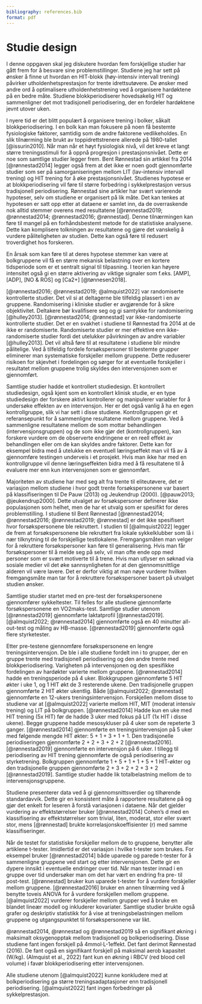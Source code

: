 ```yaml
---
bibliography: references.bib
format: pdf
---
```


# Studie design

I denne oppgaven skal jeg diskutere hvordan fem forskjellige studier har gått frem for å besvare sine problemstillinger. Studiene jeg har sett på ønsker å finne ut hvordan en HIT-blokk (høy-intensiv intervall trening) påvirker utholdenhetsprestasjon for trente idrettsutøvere. De ønsker med andre ord å optimalisere utholdenhetstrening ved å organisere hardøktene på en bedre måte. Studiene blokkperiodiserer hovedsakelig HIT og sammenligner det mot tradisjonell periodisering, der en fordeler hardøktene jevnt utover uken.

I nyere tid er det blitt populært å organisere trening i bolker, såkalt blokkperiodisering. I en bolk kan man fokusere på noen få bestemte fysiologiske faktorer, samtidig som de andre faktorene vedlikeholdes. En slik tilnærming ble brukt av toppidrettstrenere allerede på 1980-tallet [@issurin2010]. Når man når et høyt fysiologisk nivå, vil det kreve et langt større treningsstimuli for å oppnå progresjon i prestasjonsnivået. Dette er noe som samtlige studier legger frem. Bent Rønnestad sin artikkel fra 2014 [@rønnestad2014] legger også frem at det ikke er noen godt gjennomførte studier som ser på samorganiseringen mellom LIT (lav-intensiv intervall trening) og HIT trening for å øke prestasjonsnivået. Studienes hypotese er at blokkperiodisering vil føre til større forbedring i sykkelprestasjon versus tradisjonell periodisering. Rønnestad sine artikler har svært varierende hypoteser, selv om studiene er organisert på lik måte. Det kan tenkes at hypotesen er satt opp etter at dataene er samlet inn, da de overraskende nok alltid stemmer overens med resultatene [@rønnestad2019; @rønnestad2014; @rønnestad2016; @rønnestad]. Denne tilnærmingen kan føre til mangel på en forhåndsbestemt metode for de statistiske analysene. Dette kan komplisere tolkningen av resultatene og gjøre det vanskelig å vurdere påliteligheten av studien. Dette kan også føre til redusert troverdighet hos forskeren.

En årsak som kan føre til at deres hypotese stemmer kan være at bolkgruppene vil få en større mekanisk belastning over en kortere tidsperiode som er et sentralt signal til tilpasning. I teorien kan høyere intensitet også gi en større aktivering av viktige signaler som f.eks. \[AMP\], \[ADP\], \[NO & ROS\] og \[Ca2+\] [@tønnesen2018].

[@rønnestad2016; @rønnestad2019; @almquist2022] var randomiserte kontrollerte studier. Det vil si at deltagerne ble tilfeldig plassert i en av gruppene. Randomisering i kliniske studier er avgjørende for å sikre objektivitet. Deltakere bør kvalifisere seg og gi samtykke for randomisering [@hulley2013]. [@rønnestad2014; @rønnestad] var ikke-randomiserte kontrollerte studier. Det er en svakhet i studiene til Rønnestad fra 2014 at de ikke er randomiserte. Randomiserte studier er mer effektive enn ikke-randomiserte studier fordi det utelukker påvirkningen av andre variabler [@hulley2013]. Det vil altså føre til at resultatene i studiene blir mindre pålitelige. Ved å tilfeldig fordele forsøkspersoner til bestemte grupper eliminerer man systematiske forskjeller mellom gruppene. Dette reduserer risikoen for skjevhet i fordelingen og sørger for at eventuelle forskjeller i resultatet mellom gruppene trolig skyldes den intervensjonen som er gjennomført.

Samtlige studier hadde et kontrollert studiedesign. Et kontrollert studiedesign, også kjent som en kontrollert klinisk studie, er en type studiedesign der forskere aktivt kontrollerer og manipulerer variabler for å undersøke effekten av en intervensjon. Her er det også vanlig å ha en egen kontrollgruppe, slik vi har sett i disse studiene. Kontrollgruppen gir et referansepunkt for å sammenligne resultatene mellom gruppene. Ved å sammenligne resultatene mellom de som mottar behandlingen (intervensjonsgruppen) og de som ikke gjør det (kontrollgruppen), kan forskere vurdere om de observerte endringene er en reell effekt av behandlingen eller om de kan skyldes andre faktorer. Dette kan for eksempel bidra med å utelukke en eventuell læringseffekt man vil få av å gjennomføre testingen underveis i et prosjekt. Hvis man ikke har med en kontrollgruppe vil denne læringseffekten bidra med å få resultatene til å evaluere mer enn kun intervensjonen som er gjennomført.

Majoriteten av studiene har med seg alt fra trente til eliteutøvere, det er variasjon mellom studiene i hvor godt trente forsøkspersonene var basert på klassifiseringen til De Pauw (2013) og Jeukendrup (2000). [@pauw2013; @jeukendrup2000]. Dette utvalget av forsøkspersoner definerer ikke populasjonen som helhet, men de har et utvalg som er spesifikt for deres problemstilling. I studiene til Bent Rønnestad [@rønnestad2014; @rønnestad2016; @rønnestad2019; @rønnestad] er det ikke spesifisert hvor forsøkspersonene ble rekruttert. I studien til [@almquist2022] legger de frem at forsøkspersonene ble rekruttert fra lokale sykkelklubber som lå i nær tilknytning til de forskjellige testlokalene. Fremgangsmåten man velger for å rekruttere forsøkspersoner kan føre til generalisering. Hvis man får forsøkspersoner til å melde seg på selv, vil man ofte ende opp med personer som er svært motiverte til å trene. Hvis man utlyser en søknad via sosiale medier vil det øke sannsynligheten for at den gjennomsnittlige alderen vil være lavere. Det er derfor viktig at man nøye vurderer hvilken fremgangsmåte man tar for å rekruttere forsøkspersoner basert på utvalget studien ønsker.

Samtlige studier startet med en pre-test der forsøkspersonene gjennomfører sykkeltester. Til felles for alle studiene gjennomførte forsøkspersonene en VO2maks-test. Samtlige studier utenom [@rønnestad2019] gjennomførte laktatprofil [@rønnestad2019]. [@almquist2022; @rønnestad2014] gjennomførte også en 40 minutter all-out-test og måling av HB-masse. [@rønnestad2019] gjennomførte også flere styrketester.

Etter pre-testene gjennomføre forsøkspersonene en lengre treningsintervensjon. De ble i alle studiene fordelt inn i to grupper, der en gruppe trente med tradisjonell periodisering og den andre trente med blokkperiodisering. Varigheten på intervensjonen og den spesifikke fordelingen av hardøkter varierte mellom gruppene. [@rønnestad2014] hadde en treningsperiode på 4 uker. Blokkgruppen gjennomførte 5 HIT økter i uke 1, og 1 HIT økt de 3 resterende ukene. Den tradisjonelle gruppen gjennomførte 2 HIT økter ukentlig. Både [@almquist2022; @rønnestad] gjennomførte en 12-ukers treningsintervensjon. Forskjellen mellom disse to studiene var at [@almquist2022] varierte mellom HIT, MIT (moderat intensiv trening) og LIT på bolkgruppen. [@rønnestad2014] Hadde kun en uke med HIT trening (5x HIT) før de hadde 3 uker med fokus på LIT (1x HIT i disse ukene). Begge gruppene hadde mesosykluser på 4 uker som de repeterte 3 ganger. [@rønnestad2014] gjennomførte en treningsintervensjon på 5 uker med følgende mengde HIT økter: 5 + 1 + 3 + 1 + 1. Den tradisjonelle periodiseringen gjennomførte 2 + 2 + 3 + 2 + 2 [@rønnestad2016]. [@rønnestad2019] gjennomførte en intervensjon på 6 uker. I tillegg til periodisering av HIT trening gjennomførte de også periodisering av styrketrening. Bolkgruppen gjennomførte 1 + 5 + 1 + 1 + 5 + 1 HIT-økter og den tradisjonelle gruppen gjennomførte 2 + 3 + 2 + 2 + 3 + 2 [@rønnestad2019]. Samtlige studier hadde lik totalbelastning mellom de to intervensjonsgruppene.

Studiene presenterer data ved å gi gjennomsnittsverdier og tilhørende standardavvik. Dette gir en konsistent måte å rapportere resultatene på og gjør det enkelt for leseren å forstå variasjonen i dataene. Når det gjelder vurdering av effektstørrelser bruker [@rønnestad2014] Cohen's d med en klassifisering av effektstørrelser som trivial, liten, moderat, stor eller svært stor, mens [@rønnestad] brukte korrelasjonskoeffisienter (r) med samme klassifiseringer.

Når de testet for statistiske forskjeller mellom de to gruppene, benytter alle artiklene t-tester. Imidlertid er det variasjon i hvilke t-tester som brukes. For eksempel bruker [@rønnestad2014] både uparede og parede t-tester for å sammenligne gruppene ved start og etter intervensjonen. Dette gir en dypere innsikt i eventuelle endringer over tid. Når man tester innad i en gruppe over tid undersøker man om det har vært en endring fra pre- til post-test. [@rønnestad] bruker kun uparede t-tester for å vurdere forskjeller mellom gruppene. [@rønnestad2016] bruker en annen tilnærming ved å benytte toveis ANOVA for å vurdere forskjellen mellom gruppene. [@almquist2022] vurderer forskjeller mellom grupper ved å bruke en blandet lineær modell og inkluderer kovariater. Samtlige studier brukte også grafer og deskriptiv statistikk for å vise at treningsbelastningen mellom gruppene og utgangspunktet til forsøkspersonene var likt.

@rønnestad2014, @rønnestad og @rønnestad2019 så en signifikant økning i maksimalt oksygenopptak mellom tradisjonell og bolkperiodisering. Disse studiene fant ingen forskjell på 4mmol·L-1effekt. Det fant derimot Rønnestad (2016). De fant også en signifikant forskjell på maksimal aerob kapasitet (W/kg). (Almquist et al., 2022) fant kun en økning i RBCV (red blood cell volume) i favør blokkperiodisering etter intervensjonen.

Alle studiene utenom [@almquist2022] kunne konkludere med at bolkperiodisering ga større treningsadaptasjoner enn tradisjonell periodisering. [@almquist2022] fant ingen forbedringer på sykkelprestasjon.
